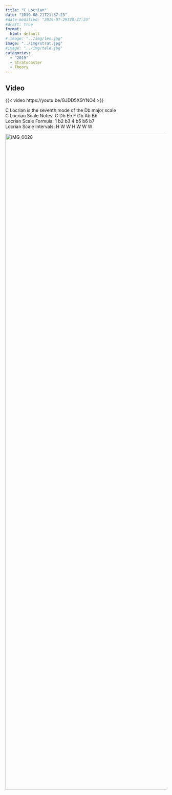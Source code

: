 ```yaml
---
title: "C Locrian"
date: "2019-08-21T21:37:23"
#date-modified: "2019-07-29T20:37:23"
#draft: true
format: 
  html: default
# image: "../img/les.jpg"
image: "../img/strat.jpg"
#image: "../img/tele.jpg"
categories:
  - "2019"
  - Stratocaster
  - Theory
---
```


## Video

{{< video https://youtu.be/GJDD5XGYNO4 >}}

C Locrian is the seventh mode of the Db major scale\
C Locrian Scale Notes: C Db Eb F Gb Ab Bb\
Locrian Scale Formula: 1 b2 b3 4 b5 b6 b7\
Locrian Scale Intervals: H W W H W W W

<img class="alignnone size-full wp-image-179" src="https://thedeepkeel.files.wordpress.com/2019/05/img_0028.jpg" alt="IMG_0028" width="1537" height="2049" />